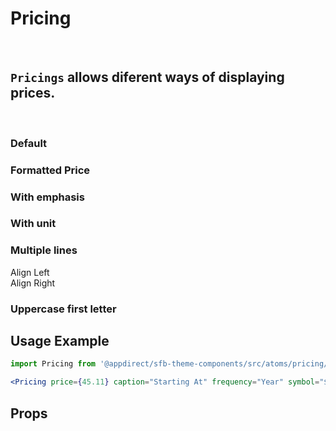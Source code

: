 
<Meta title="Atoms/Pricing" component={Pricing} />

# Pricing
<br />

## `Pricings` allows diferent ways of displaying prices.
<br />

### Default
<Canvas>
    <Story name="Default">
        <Pricing price={45.11} caption="Starting At" frequency="Year" symbol="$" />
    </Story>
</Canvas>

### Formatted Price
<Canvas>
    <Story name="Formatted price">
        <Pricing formattedPrice="$19.00" />
    </Story>
</Canvas>

### With emphasis
<Canvas>
    <Story name="With emphasis">
        <Pricing price={124.22} caption="From" frequency="Month" symbol="$" isEmphasis />
    </Story>
</Canvas>

### With unit
<Canvas>
    <Story name="With unit">
        <Pricing price={50.25} unit="user" frequency="month" symbol="$" isEmphasis />
    </Story>
</Canvas>

### Multiple lines
<Canvas>
    <Story name="Multiple lines">
        <div style={{ display: 'flex' }}>
            <div style={{ flexGrow: 1 }}>
                <span style={{ display: 'block', fontWeight: 700, marginBottom: '40px' }}>Align Left</span>
                <Pricing price={56.21} caption="From" symbol="$" frequency="Month" isEmphasis isMultipleLine />
            </div>
            <div>
                <span style={{ display: 'block', fontWeight: 700, marginBottom: '40px', textAlign: 'right' }}>Align Right</span>
                <Pricing price={326.92} caption="Starting At" symbol="$" frequency="Year" align="right" isEmphasis isMultipleLine />
            </div>
        </div>
    </Story>
</Canvas>

### Uppercase first letter
<Canvas>
    <Story name="Uppercase first letter">
        <Pricing price={50.25} unit="USER" frequency="MONTH" symbol="$" uppercaseFirstLetter />
    </Story>
</Canvas>

## Usage Example
```jsx
import Pricing from '@appdirect/sfb-theme-components/src/atoms/pricing/Pricing';

<Pricing price={45.11} caption="Starting At" frequency="Year" symbol="$" />
```

## Props
<ArgsTable of={Pricing} />
